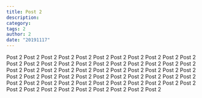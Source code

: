 ```yaml
---
title: Post 2
description: 
category: 
tags: 2
author: 2
date: "20191117"
---
```


Post 2 Post 2 Post 2 Post 2 Post 2 Post 2 Post 2 Post 2 Post 2 Post 2 Post 2 Post 2 Post 2 Post 2 Post 2 Post 2 Post 2 Post 2 Post 2 Post 2 Post 2 Post 2 Post 2 Post 2 Post 2 Post 2 Post 2 Post 2 Post 2 Post 2 Post 2 Post 2 Post 2 Post 2 Post 2 Post 2 Post 2 Post 2 Post 2 Post 2 Post 2 Post 2 Post 2 Post 2 Post 2 Post 2 Post 2 Post 2 Post 2 Post 2 Post 2 Post 2 Post 2 Post 2 Post 2 Post 2 Post 2 Post 2 Post 2 Post 2 Post 2 Post 2 Post 2 Post 2 